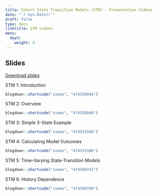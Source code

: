 ---
title: Cohort State Transition Models (STM) - Presentation Videos
date: "`r Sys.Date()`"
draft: false
type: docs
linktitle: STM videos
menu:
  day3:
    weight: 4
---

## Slides

[Download slides](../../../rmds/MarkovModelSlides_CDC.pptx)

STM 1: Introduction

```{r, echo=F}
blogdown::shortcode("vimeo", "474550894")
```

STM 2: Overview

```{r, echo=F}
blogdown::shortcode("vimeo", "474550940")
```

STM 3: Simple 3-State Example

```{r, echo=F}
blogdown::shortcode("vimeo", "474551568")
```

STM 4: Calculating Model Outcomes

```{r, echo=F}
blogdown::shortcode("vimeo", "474553106")
```

STM 5: Time-Varying State-Transition Models

```{r, echo=F}
blogdown::shortcode("vimeo", "474560741")
```

STM 6: History Dependence

```{r, echo=F}
blogdown::shortcode("vimeo", "474560799")
```



